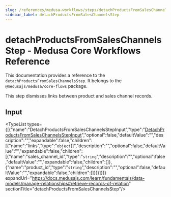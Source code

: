```yaml
---
slug: /references/medusa-workflows/steps/detachProductsFromSalesChannelsStep
sidebar_label: detachProductsFromSalesChannelsStep
---
```



# detachProductsFromSalesChannelsStep - Medusa Core Workflows Reference

This documentation provides a reference to the `detachProductsFromSalesChannelsStep`. It belongs to the `@medusajs/medusa/core-flows` package.

This step dismisses links between product and sales channel records.

## Input

<TypeList types={[{"name":"DetachProductsFromSalesChannelsStepInput","type":"[DetachProductsFromSalesChannelsStepInput](../../../../interfaces/core_flows.DetachProductsFromSalesChannelsStepInput/page.mdx)","optional":false,"defaultValue":"","description":"","expandable":false,"children":[{"name":"links","type":"`object`[]","description":"","optional":false,"defaultValue":"","expandable":false,"children":[{"name":"sales_channel_id","type":"`string`","description":"","optional":false,"defaultValue":"","expandable":false,"children":[]},{"name":"product_id","type":"`string`","description":"","optional":false,"defaultValue":"","expandable":false,"children":[]}]}]}]} expandUrl="https://docs.medusajs.com/learn/fundamentals/data-models/manage-relationships#retrieve-records-of-relation" sectionTitle="detachProductsFromSalesChannelsStep"/>
